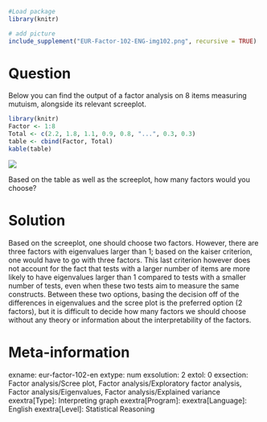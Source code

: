 ```r
#Load package
library(knitr)

# add picture
include_supplement("EUR-Factor-102-ENG-img102.png", recursive = TRUE)
```


Question
========
Below you can find the output of a factor analysis on 8 items measuring mutuism, alongside its relevant screeplot.

```r
library(knitr)
Factor <- 1:8
Total <- c(2.2, 1.8, 1.1, 0.9, 0.8, "...", 0.3, 0.3)
table <- cbind(Factor, Total)
kable(table)
```

![](EUR-Factor-102-ENG-img102.png)

Based on the table as well as the screeplot, how many factors would you choose?


Solution
========
Based on the screeplot, one should choose two factors. However, there are three factors with eigenvalues larger than 1; based on the kaiser criterion, one would have to go with three factors. This last criterion however does not account for the fact that tests with a larger number of items are more likely to have eigenvalues larger than 1 compared to tests with a smaller number of tests, even when these two tests aim to measure the same constructs. Between these two options, basing the decision off of the differences in eigenvalues and the scree plot is the preferred option (2 factors), but it is difficult to decide how many factors we should choose without any theory or information about the interpretability of the factors.


Meta-information
================
exname: eur-factor-102-en
extype: num
exsolution: 2
extol: 0
exsection: Factor analysis/Scree plot, Factor analysis/Exploratory factor analysis, Factor analysis/Eigenvalues, Factor analysis/Explained variance
exextra[Type]: Interpreting graph
exextra[Program]:
exextra[Language]: English
exextra[Level]: Statistical Reasoning

